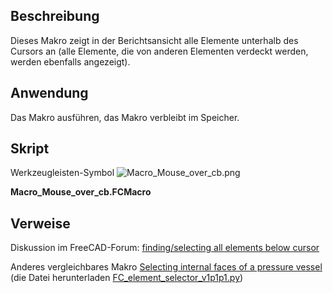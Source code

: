 <languages/>

{{Macro/de
|Name=Maus über verdeckten Elementen
|Icon=Macro_Mouse_over_cb.png
|Description=Dieses Makro zeigt in der Berichtsansicht alle Elemente unterhalb des Cursors an (alle Elemente, die von anderen Elementen verdeckt sind, werden ebenfalls angezeigt).
|Author=Chris_G
|Version=00.00
|Date=2016-12-13
|FCVersion=Alle
|Download=[https://wiki.freecad.org/images/5/55/Macro_Mouse_over_cb.png Werkzeugleisten-Symbol]
|SeeAlso=[[Macro_FC_element_selector/de|Makro FC Element-Wähler]]
}}

<span id="Description"></span>
==Beschreibung==

Dieses Makro zeigt in der Berichtsansicht alle Elemente unterhalb des Cursors an (alle Elemente, die von anderen Elementen verdeckt werden, werden ebenfalls angezeigt).

<span id="Usage"></span>
==Anwendung==

Das Makro ausführen, das Makro verbleibt im Speicher.

<span id="Script"></span>
==Skript==

Werkzeugleisten-Symbol  [[Image:Macro_Mouse_over_cb.png]]

'''Macro_Mouse_over_cb.FCMacro'''

{{MacroCode|code=
from pivy import coin
import FreeCADGui

def mouse_over_cb( event_callback):
    event = event_callback.getEvent()
    pos = event.getPosition().getValue()
    listObjects = FreeCADGui.ActiveDocument.ActiveView.getObjectsInfo((int(pos[0]),int(pos[1])))
    obj = []
    if listObjects:
        FreeCAD.Console.PrintMessage("\n *** Objects under mouse pointer ***")
        for o in listObjects:
            label = str(o["Object"])
            if not label in obj:
                obj.append(label)
        FreeCAD.Console.PrintMessage("\n"+str(obj))


view = FreeCADGui.ActiveDocument.ActiveView

mouse_over = view.addEventCallbackPivy( coin.SoLocation2Event.getClassTypeId(), mouse_over_cb )

# to remove Callback :
#view.removeEventCallbackPivy( coin.SoLocation2Event.getClassTypeId(), mouse_over_cb)

}}

<span id="Links"></span>
==Verweise==

Diskussion im FreeCAD-Forum: [https://forum.freecad.org/viewtopic.php?f=10&t=19072 finding/selecting all elements below cursor]

Anderes vergleichbares Makro  [https://forum.freecad.org/viewtopic.php?f=18&t=12381&p=151950#p151950 Selecting internal faces of a pressure vessel] (die Datei herunterladen [https://forum.freecad.org/download/file.php?id=31041 FC_element_selector_v1p1p1.py])